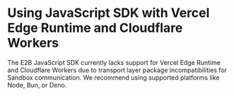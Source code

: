 # Using JavaScript SDK with Vercel Edge Runtime and Cloudflare Workers

The E2B JavaScript SDK currently lacks support for Vercel Edge Runtime and Cloudflare Workers due to transport layer package incompatibilities for Sandbox communication. We recommend using supported platforms like Node, Bun, or Deno.
